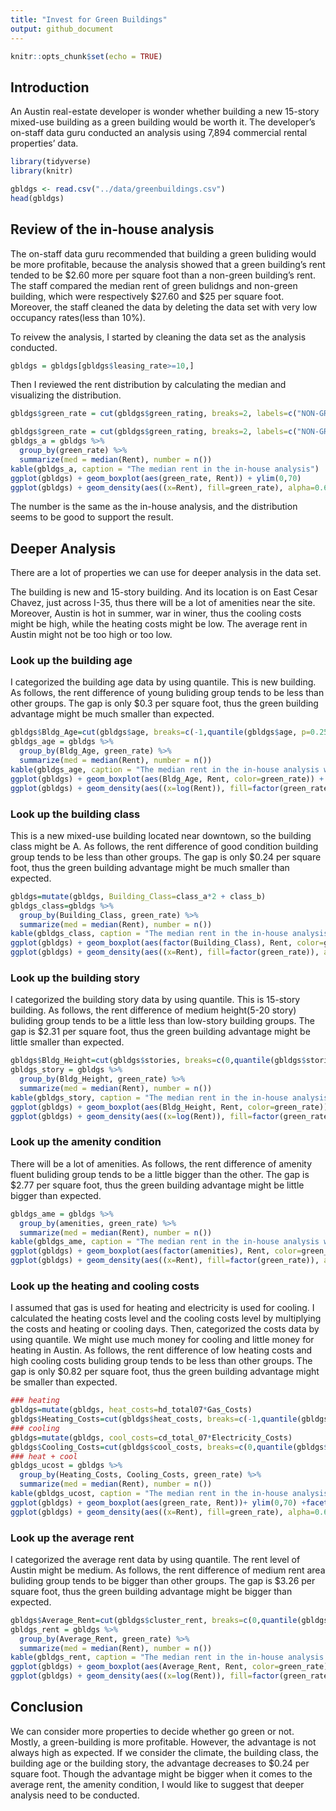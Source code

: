 ```yaml
---
title: "Invest for Green Buildings"
output: github_document
---
```


```r
knitr::opts_chunk$set(echo = TRUE)
```

## Introduction

An Austin real-estate developer is wonder whether building a new 15-story mixed-use building as a green building would be worth it.
The developer's on-staff data guru conducted an analysis using 7,894 commercial rental properties' data. 

```r
library(tidyverse)
library(knitr)
```

```r
gbldgs <- read.csv("../data/greenbuildings.csv")
head(gbldgs)
```

## Review of the in-house analysis

The on-staff data guru recommended that building a green buliding would be more profitable, because the analysis showed that a green building's rent tended to be $2.60 more per square foot than a non-green building's rent.
The staff compared the median rent of green bulidngs and non-green building, which were respectively $27.60 and $25 per square foot.
Moreover, the staff cleaned the data by deleting the data set with very low occupancy rates(less than 10%).

To reivew the analysis, I started by cleaning the data set as the analysis conducted.

```r
gbldgs = gbldgs[gbldgs$leasing_rate>=10,]
```

Then I reviewed the rent distribution by calculating the median and visualizing the distribution.
```r
gbldgs$green_rate = cut(gbldgs$green_rating, breaks=2, labels=c("NON-GREEN", "GREEN"))

```

```r
gbldgs$green_rate = cut(gbldgs$green_rating, breaks=2, labels=c("NON-GREEN", "GREEN"))
gbldgs_a = gbldgs %>%
  group_by(green_rate) %>%
  summarize(med = median(Rent), number = n())
kable(gbldgs_a, caption = "The median rent in the in-house analysis")
ggplot(gbldgs) + geom_boxplot(aes(green_rate, Rent)) + ylim(0,70)
ggplot(gbldgs) + geom_density(aes((x=Rent), fill=green_rate), alpha=0.6) +xlim(0,70)
```

The number is the same as the in-house analysis, and the distribution seems to be good to support the result.

## Deeper Analysis

There are a lot of properties we can use for deeper analysis in the data set.

The building is new and 15-story building. And its location is on East Cesar Chavez, just across I-35, thus there will be a lot of amenities near the site. Moreover, Austin is hot in summer, war in winer, thus the cooling costs might be high, while the heating costs might be low. The average rent in Austin might not be too high or too low.

### Look up the building age

I categorized the building age data by using quantile.
This is new building. As follows, the rent difference of young buliding group tends to be less than other groups.
The gap is only $0.3 per square foot, thus the green building advantage might be much smaller than expected.

```r
gbldgs$Bldg_Age=cut(gbldgs$age, breaks=c(-1,quantile(gbldgs$age, p=0.25),quantile(gbldgs$age, p=0.75),max(gbldgs$age))) # To include 0-year building, apply breaks from -1
gbldgs_age = gbldgs %>%
  group_by(Bldg_Age, green_rate) %>%
  summarize(med = median(Rent), number = n())
kable(gbldgs_age, caption = "The median rent in the in-house analysis w.r.t. Building Age")
ggplot(gbldgs) + geom_boxplot(aes(Bldg_Age, Rent, color=green_rate)) + ylim(0,70)
ggplot(gbldgs) + geom_density(aes((x=log(Rent)), fill=factor(green_rate)), alpha=0.6) + facet_wrap(~Bldg_Age, nrow=3)
```


### Look up the building class

This is a new mixed-use building located near downtown, so the building class might be A. As follows, the rent difference of good condition building group tends to be less than other groups.
The gap is only $0.24 per square foot, thus the green building advantage might be much smaller than expected.

```r
gbldgs=mutate(gbldgs, Building_Class=class_a*2 + class_b)
gbldgs_class=gbldgs %>%
  group_by(Building_Class, green_rate) %>%
  summarize(med = median(Rent), number = n())
kable(gbldgs_class, caption = "The median rent in the in-house analysis w.r.t. Building Class")
ggplot(gbldgs) + geom_boxplot(aes(factor(Building_Class), Rent, color=green_rate)) + ylim(0,70)
ggplot(gbldgs) + geom_density(aes((x=Rent), fill=factor(green_rate)), alpha=0.6) + xlim(0,70) +facet_wrap(~factor(Building_Class), nrow=3)
```

### Look up the building story

I categorized the building story data by using quantile. 
This is 15-story building. As follows, the rent difference of medium height(5-20 story) buliding group tends to be a little less than low-story building groups.
The gap is $2.31 per square foot, thus the green building advantage might be little smaller than expected.

```r
gbldgs$Bldg_Height=cut(gbldgs$stories, breaks=c(0,quantile(gbldgs$stories, p=0.25),quantile(gbldgs$stories, p=0.75),max(gbldgs$stories)))
gbldgs_story = gbldgs %>%
  group_by(Bldg_Height, green_rate) %>%
  summarize(med = median(Rent), number = n())
kable(gbldgs_story, caption = "The median rent in the in-house analysis w.r.t. Stories")
ggplot(gbldgs) + geom_boxplot(aes(Bldg_Height, Rent, color=green_rate)) + ylim(0,70)
ggplot(gbldgs) + geom_density(aes((x=log(Rent)), fill=factor(green_rate)), alpha=0.6) + facet_wrap(~Bldg_Height, nrow=3)
```


### Look up the amenity condition

There will be a lot of amenities. As follows, the rent difference of amenity fluent buliding group tends to be a little bigger than the other.
The gap is $2.77 per square foot, thus the green building advantage might be little bigger than expected.

```r
gbldgs_ame = gbldgs %>%
  group_by(amenities, green_rate) %>%
  summarize(med = median(Rent), number = n())
kable(gbldgs_ame, caption = "The median rent in the in-house analysis w.r.t. Amenities")
ggplot(gbldgs) + geom_boxplot(aes(factor(amenities), Rent, color=green_rate)) + ylim(0,70)
ggplot(gbldgs) + geom_density(aes((x=Rent), fill=factor(green_rate)), alpha=0.6) + xlim(0,70) +facet_wrap(~factor(amenities), nrow=2)
```


### Look up the heating and cooling costs

I assumed that gas is used for heating and electricity is used for cooling. I calculated the heating costs level and the cooling costs level by multiplying the costs and heating or cooling days. Then, categorized the costs data by using quantile. 
We might use much money for cooling and little money for heating in Austin. As follows, the rent difference of low heating costs and high cooling costs buliding group tends to be less than other groups.
The gap is only $0.82 per square foot, thus the green building advantage might be smaller than expected.

```r
### heating
gbldgs=mutate(gbldgs, heat_costs=hd_total07*Gas_Costs)
gbldgs$Heating_Costs=cut(gbldgs$heat_costs, breaks=c(-1,quantile(gbldgs$heat_costs,0.25),quantile(gbldgs$heat_costs,0.75),max(gbldgs$heat_costs)), labels=c("low 25%","med","high 25%")) # To include 0-year building, apply breaks from -1
### cooling
gbldgs=mutate(gbldgs, cool_costs=cd_total_07*Electricity_Costs)
gbldgs$Cooling_Costs=cut(gbldgs$cool_costs, breaks=c(0,quantile(gbldgs$cool_costs,0.25),quantile(gbldgs$cool_costs,0.75),max(gbldgs$cool_costs)), labels=c("low 25%","med","high 25%"))
### heat + cool 
gbldgs_ucost = gbldgs %>%
  group_by(Heating_Costs, Cooling_Costs, green_rate) %>%
  summarize(med = median(Rent), number = n())
kable(gbldgs_ucost, caption = "The median rent in the in-house analysis w.r.t. Heating and Cooling Cost")
ggplot(gbldgs) + geom_boxplot(aes(green_rate, Rent))+ ylim(0,70) +facet_grid(Heating_Costs~ Cooling_Costs)
ggplot(gbldgs) + geom_density(aes((x=Rent), fill=green_rate), alpha=0.6) + xlim(0,70) + facet_grid(Heating_Costs~ Cooling_Costs)
```

### Look up the average rent

I categorized the average rent data by using quantile.
The rent level of Austin might be medium. As follows, the rent difference of medium rent area buliding group tends to be bigger than other groups.
The gap is $3.26 per square foot, thus the green building advantage might be bigger than expected.

```r
gbldgs$Average_Rent=cut(gbldgs$cluster_rent, breaks=c(0,quantile(gbldgs$cluster_rent, p=0.25),quantile(gbldgs$cluster_rent, p=0.75),max(gbldgs$cluster_rent)), labels=c("low 25%","med","high 25%"))
gbldgs_rent = gbldgs %>%
  group_by(Average_Rent, green_rate) %>%
  summarize(med = median(Rent), number = n())
kable(gbldgs_rent, caption = "The median rent in the in-house analysis w.r.t. Averave Rent")
ggplot(gbldgs) + geom_boxplot(aes(Average_Rent, Rent, color=green_rate)) + ylim(0,70)
ggplot(gbldgs) + geom_density(aes((x=log(Rent)), fill=factor(green_rate)), alpha=0.6) + facet_wrap(~Average_Rent, nrow=3)
```

## Conclusion

We can consider more properties to decide whether go green or not. Mostly, a green-building is more profitable. However, the advantage is not always high as expected. If we consider the climate, the building class, the building age or the building story, the advantage decreases to $0.24 per square foot. 
Though the advantage might be bigger when it comes to the average rent, the amenity condition, I would like to suggest that deeper analysis need to be conducted.

